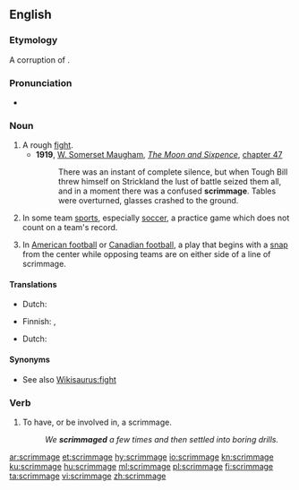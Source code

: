 ==English==

===Etymology===
A corruption of {{m|en|skirmish}}.

===Pronunciation===
* {{rhymes|ɪmɪdʒ|lang=en}}

===Noun===
{{en-noun}}

# A rough [[fight]].
#* '''1919''', [[w:William Somerset Maugham|W. Somerset Maugham]], ''[[w:The Moon and Sixpence|The Moon and Sixpence]]'', [[s:The Moon and Sixpence/Chapter XLVII|chapter 47]]
#*: There was an instant of complete silence, but when Tough Bill threw himself on Strickland the lust of battle seized them all, and in a moment there was a confused '''scrimmage'''. Tables were overturned, glasses crashed to the ground.
# {{lb|en|United States}} In some team [[sports]], especially [[soccer]], a practice game which does not count on a team's record.
# In [[American football]] or [[Canadian football]], a play that begins with a [[snap]] from the center while opposing teams are on either side of a line of scrimmage.


====Translations====
{{trans-top|rough fight}}
* Dutch: {{t+|nl|schermutseling}}
{{trans-mid}}
* Finnish: {{t+|fi|tappelu}}, {{t|fi|nujakka}}
{{trans-bottom}}

{{trans-see|practice game|exhibition game}}

{{trans-top|play that begins with a snap}}
{{trans-mid}}
{{trans-bottom}}

{{checktrans-top}}
* Dutch: {{t-check|nl|de bal in de 'scrimmage' plaatsen}}
{{trans-bottom}}

====Synonyms====
* See also [[Wikisaurus:fight]]

===Verb===
{{en-verb|scrimmag}}

# To have, or be involved in, a scrimmage.
#: ''We '''scrimmaged''' a few times and then settled into boring drills.''

[[ar:scrimmage]]
[[et:scrimmage]]
[[hy:scrimmage]]
[[io:scrimmage]]
[[kn:scrimmage]]
[[ku:scrimmage]]
[[hu:scrimmage]]
[[ml:scrimmage]]
[[pl:scrimmage]]
[[fi:scrimmage]]
[[ta:scrimmage]]
[[vi:scrimmage]]
[[zh:scrimmage]]